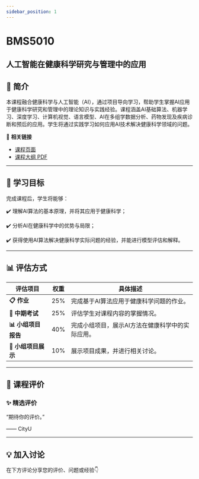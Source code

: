 ```yaml
---
sidebar_position: 1
---
```


# BMS5010
## 人工智能在健康科学研究与管理中的应用

## **📘 简介**
本课程融合健康科学与人工智能（AI），通过项目导向学习，帮助学生掌握AI应用于健康科学研究和管理中的理论知识与实践经验。课程涵盖AI基础算法、机器学习、深度学习、计算机视觉、语言模型、AI在多组学数据分析、药物发现及疾病诊断和预后的应用。学生将通过实践学习如何应用AI技术解决健康科学领域的问题。

🔗 **相关链接**
- [课程页面](https://www.cityu.edu.hk/catalogue/pg/202425/course/BMS5010.htm)
- [课程大纲 PDF](https://www.cityu.edu.hk/catalogue/pg/202425/course/BMS5010.pdf)

---

## **🎯 学习目标**

完成课程后，学生将能够：


✔️ 理解AI算法的基本原理，并将其应用于健康科学；

✔️ 分析AI在健康科学中的优势与局限；

✔️ 获得使用AI算法解决健康科学实际问题的经验，并能进行模型评估和解释。

---

## **📊 评估方式**

| **评估项目**          | **权重** | **具体描述**                                                                                     |
|----------------------|---------|-----------------------------------------------------------------------------------------------|
| **📋 作业**           | 25%     | 完成基于AI算法应用于健康科学问题的作业。                                                         |
| **📝 中期考试**        | 25%     | 评估学生对课程内容的掌握情况。                                                                   |
| **📊 小组项目报告**    | 40%     | 完成小组项目，展示AI方法在健康科学中的实际应用。                                                 |
| **📄 小组项目展示**    | 10%     | 展示项目成果，并进行相关讨论。                                                                   |

---

## **💬 课程评价**

### ✨ **精选评价**
<div className={commentStyles.commentBox}>
    <p className={commentStyles.commentText}>
        “期待你的评价。”
    </p>
    <p className={commentStyles.commentAuthor}>—— CityU</p>
</div>

---

## **💡 加入讨论**

在下方评论分享您的评价、问题或经验👇
<Utterances />